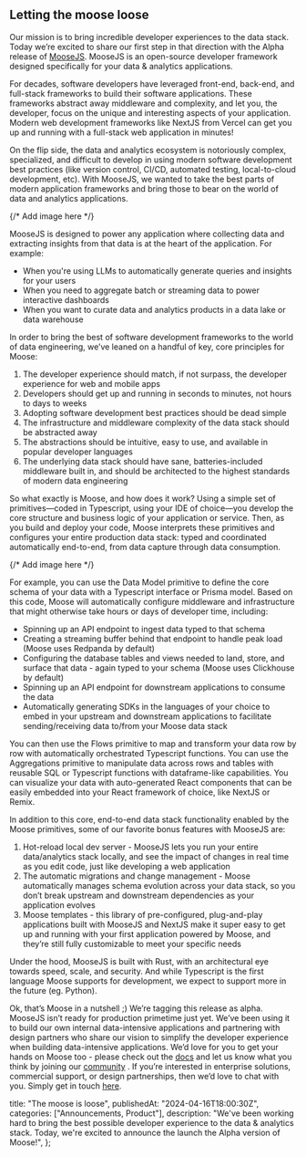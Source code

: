 ## Letting the moose loose

Our mission is to bring incredible developer experiences to the data stack. Today we’re excited to share our first step in that direction with the Alpha release of [MooseJS](https://www.moosejs.com). MooseJS is an open-source developer framework designed specifically for your data & analytics applications.

For decades, software developers have leveraged front-end, back-end, and full-stack frameworks to build their software applications. These frameworks abstract away middleware and complexity, and let you, the developer, focus on the unique and interesting aspects of your application. Modern web development frameworks like NextJS from Vercel can get you up and running with a full-stack web application in minutes!

On the flip side, the data and analytics ecosystem is notoriously complex, specialized, and difficult to develop in using modern software development best practices (like version control, CI/CD, automated testing, local-to-cloud development, etc). With MooseJS, we wanted to take the best parts of modern application frameworks and bring those to bear on the world of data and analytics applications.

{/* Add image here */}

<CompareImage />

MooseJS is designed to power any application where collecting data and extracting insights from that data is at the heart of the application. For example:

- When you're using LLMs to automatically generate queries and insights for your users
- When you need to aggregate batch or streaming data to power interactive dashboards
- When you want to curate data and analytics products in a data lake or data warehouse

In order to bring the best of software development frameworks to the world of data engineering, we’ve leaned on a handful of key, core principles for Moose:

1. The developer experience should match, if not surpass, the developer experience for web and mobile apps
2. Developers should get up and running in seconds to minutes, not hours to days to weeks
3. Adopting software development best practices should be dead simple
4. The infrastructure and middleware complexity of the data stack should be abstracted away
5. The abstractions should be intuitive, easy to use, and available in popular developer languages
6. The underlying data stack should have sane, batteries-included middleware built in, and should be architected to the highest standards of modern data engineering

So what exactly is Moose, and how does it work? Using a simple set of primitives—coded in Typescript, using your IDE of choice—you develop the core structure and business logic of your application or service. Then, as you build and deploy your code, Moose interprets these primitives and configures your entire production data stack: typed and coordinated automatically end-to-end, from data capture through data consumption.

{/* Add image here */}

<OverviewImage />

For example, you can use the Data Model primitive to define the core schema of your data with a Typescript interface or Prisma model. Based on this code, Moose will automatically configure middleware and infrastructure that might otherwise take hours or days of developer time, including:

- Spinning up an API endpoint to ingest data typed to that schema
- Creating a streaming buffer behind that endpoint to handle peak load (Moose uses Redpanda by default)
- Configuring the database tables and views needed to land, store, and surface that data - again typed to your schema (Moose uses Clickhouse by default)
- Spinning up an API endpoint for downstream applications to consume the data
- Automatically generating SDKs in the languages of your choice to embed in your upstream and downstream applications to facilitate sending/receiving data to/from your Moose data stack

You can then use the Flows primitive to map and transform your data row by row with automatically orchestrated Typescript functions. You can use the Aggregations primitive to manipulate data across rows and tables with reusable SQL or Typescript functions with dataframe-like capabilities. You can visualize your data with auto-generated React components that can be easily embedded into your React framework of choice, like NextJS or Remix.

In addition to this core, end-to-end data stack functionality enabled by the Moose primitives, some of our favorite bonus features with MooseJS are:

1. Hot-reload local dev server - MooseJS lets you run your entire data/analytics stack locally, and see the impact of changes in real time as you edit code, just like developing a web application
2. The automatic migrations and change management - Moose automatically manages schema evolution across your data stack, so you don’t break upstream and downstream dependencies as your application evolves
3. Moose templates - this library of pre-configured, plug-and-play applications built with MooseJS and NextJS make it super easy to get up and running with your first application powered by Moose, and they’re still fully customizable to meet your specific needs

Under the hood, MooseJS is built with Rust, with an architectural eye towards speed, scale, and security. And while Typescript is the first language Moose supports for development, we expect to support more in the future (eg. Python).

Ok, that’s Moose in a nutshell ;) We’re tagging this release as alpha. MooseJS isn’t ready for production primetime just yet. We’ve been using it to build our own internal data-intensive applications and partnering with design partners who share our vision to simplify the developer experience when building data-intensive applications. We’d love for you to get your hands on Moose too - please check out the [docs](https://docs.moosejs.com) and let us know what you think by joining our [community](https://www.moosejs.com/community) . If you’re interested in enterprise solutions, commercial support, or design partnerships, then we’d love to chat with you. Simply get in touch [here](https://fiveonefour.typeform.com/signup).

  title: "The moose is loose",
  publishedAt: "2024-04-16T18:00:30Z",
  categories: ["Announcements, Product"],
  description:
    "We've been working hard to bring the best possible developer experience to the data & analytics stack. Today, we're excited to announce the launch the Alpha version of Moose!",
};

